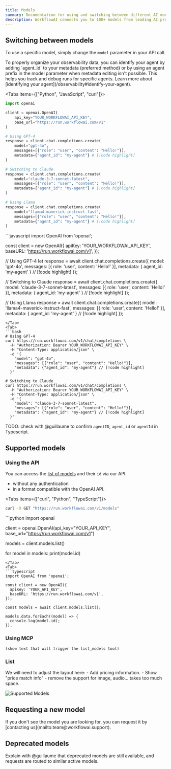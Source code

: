 ```yaml
---
title: Models
summary: Documentation for using and switching between different AI models. Covers how to list available models and manage versions for agents.
description: WorkflowAI connects you to 100+ models from leading AI providers including OpenAI, Anthropic, Google, Meta, DeepSeek, Mistral, and more — all through a single, unified API.
---
```





## Switching between models

To use a specific model, simply change the `model` parameter in your API call.

<Callout type="info">
  To properly organize your observability data, you can identify your agent by adding `agent_id` to your metadata (preferred method) or by using an agent prefix in the model parameter when metadata editing isn't possible. This helps you track and debug runs for specific agents. Learn more about [identifying your agent](/observability#identify-your-agent).
</Callout>

<Tabs items={["Python", "JavaScript", "curl"]}>
  <Tab>
  ```python
  import openai

  client = openai.OpenAI(
      api_key="YOUR_WORKFLOWAI_API_KEY",
      base_url="https://run.workflowai.com/v1"
  )

  # Using GPT-4
  response = client.chat.completions.create(
      model="gpt-4o",
      messages=[{"role": "user", "content": "Hello!"}],
      metadata={"agent_id": "my-agent"} # [!code highlight]
  )

  # Switching to Claude
  response = client.chat.completions.create(
      model="claude-3-7-sonnet-latest",
      messages=[{"role": "user", "content": "Hello!"}],
      metadata={"agent_id": "my-agent"} # [!code highlight]
  )

  # Using Llama
  response = client.chat.completions.create(
      model="llama4-maverick-instruct-fast",
      messages=[{"role": "user", "content": "Hello!"}],
      metadata={"agent_id": "my-agent"} # [!code highlight]
  )
  ```
  </Tab>
  <Tab>
  ```javascript
  import OpenAI from 'openai';

  const client = new OpenAI({
    apiKey: 'YOUR_WORKFLOWAI_API_KEY',
    baseURL: 'https://run.workflowai.com/v1',
  });

  // Using GPT-4
  let response = await client.chat.completions.create({
    model: 'gpt-4o',
    messages: [{ role: 'user', content: 'Hello!' }],
    metadata: { agent_id: 'my-agent' } // [!code highlight]
  });

  // Switching to Claude
  response = await client.chat.completions.create({
    model: 'claude-3-7-sonnet-latest',
    messages: [{ role: 'user', content: 'Hello!' }],
    metadata: { agent_id: 'my-agent' } // [!code highlight]
  });

  // Using Llama
  response = await client.chat.completions.create({
    model: 'llama4-maverick-instruct-fast',
    messages: [{ role: 'user', content: 'Hello!' }],
    metadata: { agent_id: 'my-agent' } // [!code highlight]
  });
  ```
  </Tab>
  <Tab>
  ```bash
  # Using GPT-4
  curl https://run.workflowai.com/v1/chat/completions \
    -H "Authorization: Bearer YOUR_WORKFLOWAI_API_KEY" \
    -H "Content-Type: application/json" \
    -d '{
      "model": "gpt-4o",
      "messages": [{"role": "user", "content": "Hello!"}],
      "metadata": {"agent_id": "my-agent"} // [!code highlight]
    }'

  # Switching to Claude
  curl https://run.workflowai.com/v1/chat/completions \
    -H "Authorization: Bearer YOUR_WORKFLOWAI_API_KEY" \
    -H "Content-Type: application/json" \
    -d '{
      "model": "claude-3-7-sonnet-latest",
      "messages": [{"role": "user", "content": "Hello!"}],
      "metadata": {"agent_id": "my-agent"} // [!code highlight]
    }'
  ```
  </Tab>
</Tabs>

TODO: check with @guillaume to confirm `agentID`, `agent_id` or `agentId` in Typescript.

## Supported models

### Using the API

You can access the [list of models](https://run.workflowai.com/v1/models) and their `id` via our API:
- without any authentication
- in a format compatible with the OpenAI API.

<Tabs items={["curl", "Python", "TypeScript"]}>
  <Tab>
  ```bash
  curl -X GET "https://run.workflowai.com/v1/models"
  ```
  </Tab>
  <Tab>
  ```python
  import openai

  client = openai.OpenAI(api_key="YOUR_API_KEY", base_url="https://run.workflowai.com/v1")

  models = client.models.list()

  for model in models:
      print(model.id)
  ```
  </Tab>
  <Tab>
  ```typescript
  import OpenAI from 'openai';

  const client = new OpenAI({
    apiKey: 'YOUR_API_KEY',
    baseURL: 'https://run.workflowai.com/v1',
  });

  const models = await client.models.list();

  models.data.forEach((model) => {
    console.log(model.id);
  });
  ```
  </Tab>
</Tabs>

### Using MCP

```
(show text that will trigger the list_models tool)
```

### List

<Callout type="warning">
We will need to adjust the layout here:
- Add pricing information.
- Show "price match info"
- remove the support for image, audio... takes too much space.
</Callout>

![Supported Models](/images/reference/supported-models/tmp-playground-preview-model.png)

<WorkflowModelsWrapper />

## Requesting a new model

<Callout type="info">
  If you don't see the model you are looking for, you can request it by [contacting us](mailto:team@workflowai.support).
</Callout>

## Deprecated models

Explain with @guillaume that deprecated models are still available, and requests are routed to similar active models.
